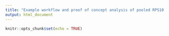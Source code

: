 ```yaml
---
title: "Example workflow and proof of concept analysis of pooled RPS10 and ITS amplicons rhodendron rhizobiome dataset "
output: html_document
---
```


```r
knitr::opts_chunk$set(echo = TRUE)
```

